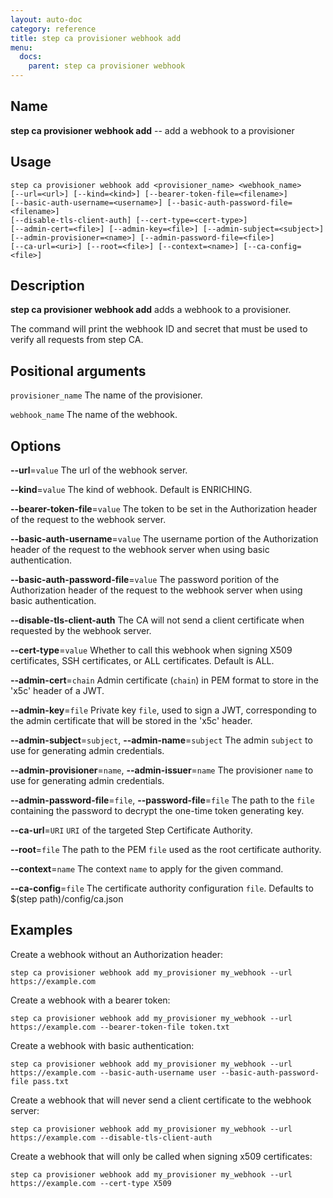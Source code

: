 ```yaml
---
layout: auto-doc
category: reference
title: step ca provisioner webhook add
menu:
  docs:
    parent: step ca provisioner webhook
---
```


## Name
**step ca provisioner webhook add** -- add a webhook to a provisioner

## Usage

```raw
step ca provisioner webhook add <provisioner_name> <webhook_name>
[--url=<url>] [--kind=<kind>] [--bearer-token-file=<filename>]
[--basic-auth-username=<username>] [--basic-auth-password-file=<filename>]
[--disable-tls-client-auth] [--cert-type=<cert-type>]
[--admin-cert=<file>] [--admin-key=<file>] [--admin-subject=<subject>]
[--admin-provisioner=<name>] [--admin-password-file=<file>]
[--ca-url=<uri>] [--root=<file>] [--context=<name>] [--ca-config=<file>]
```

## Description

**step ca provisioner webhook add** adds a webhook to a provisioner.

The command will print the webhook ID and secret that must be used to verify all requests from step CA.

## Positional arguments

`provisioner_name`
The name of the provisioner.

`webhook_name`
The name of the webhook.

## Options


**--url**=`value`
The url of the webhook server.

**--kind**=`value`
The kind of webhook. Default is ENRICHING.

**--bearer-token-file**=`value`
The token to be set in the Authorization header of the request to the webhook server.

**--basic-auth-username**=`value`
The username portion of the Authorization header of the request to the webhook server when using basic authentication.

**--basic-auth-password-file**=`value`
The password porition of the Authorization header of the request to the webhook server when using basic authentication.

**--disable-tls-client-auth**
The CA will not send a client certificate when requested by the webhook server.

**--cert-type**=`value`
Whether to call this webhook when signing X509 certificates, SSH certificates, or ALL certificates. Default is ALL.

**--admin-cert**=`chain`
Admin certificate (`chain`) in PEM format to store in the 'x5c' header of a JWT.

**--admin-key**=`file`
Private key `file`, used to sign a JWT, corresponding to the admin certificate that will
be stored in the 'x5c' header.

**--admin-subject**=`subject`, **--admin-name**=`subject`
The admin `subject` to use for generating admin credentials.

**--admin-provisioner**=`name`, **--admin-issuer**=`name`
The provisioner `name` to use for generating admin credentials.

**--admin-password-file**=`file`, **--password-file**=`file`
The path to the `file` containing the password to decrypt the one-time token
generating key.

**--ca-url**=`URI`
`URI` of the targeted Step Certificate Authority.

**--root**=`file`
The path to the PEM `file` used as the root certificate authority.

**--context**=`name`
The context `name` to apply for the given command.

**--ca-config**=`file`
The certificate authority configuration `file`. Defaults to
$(step path)/config/ca.json

## Examples

Create a webhook without an Authorization header:
```shell
step ca provisioner webhook add my_provisioner my_webhook --url https://example.com
```

Create a webhook with a bearer token:
```shell
step ca provisioner webhook add my_provisioner my_webhook --url https://example.com --bearer-token-file token.txt
```

Create a webhook with basic authentication:
```shell
step ca provisioner webhook add my_provisioner my_webhook --url https://example.com --basic-auth-username user --basic-auth-password-file pass.txt
```

Create a webhook that will never send a client certificate to the webhook server:
```shell
step ca provisioner webhook add my_provisioner my_webhook --url https://example.com --disable-tls-client-auth
```

Create a webhook that will only be called when signing x509 certificates:
```shell
step ca provisioner webhook add my_provisioner my_webhook --url https://example.com --cert-type X509
```

